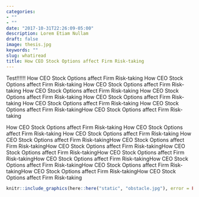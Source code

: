 ```yaml
---
categories:
- ""
- ""
date: "2017-10-31T22:26:09-05:00"
description: Lorem Etiam Nullam
draft: false
image: thesis.jpg
keywords: ""
slug: whatiread
title: How CEO Stock Options affect Firm Risk-taking
---
```


Test!!!!!!
How CEO Stock Options affect Firm Risk-taking
How CEO Stock Options affect Firm Risk-taking
How CEO Stock Options affect Firm Risk-taking
How CEO Stock Options affect Firm Risk-taking
How CEO Stock Options affect Firm Risk-taking
How CEO Stock Options affect Firm Risk-taking
How CEO Stock Options affect Firm Risk-taking
How CEO Stock Options affect Firm Risk-takingHow CEO Stock Options affect Firm Risk-taking

How CEO Stock Options affect Firm Risk-taking
How CEO Stock Options affect Firm Risk-taking
How CEO Stock Options affect Firm Risk-taking
How CEO Stock Options affect Firm Risk-takingHow CEO Stock Options affect Firm Risk-takingHow CEO Stock Options affect Firm Risk-takingHow CEO Stock Options affect Firm Risk-takingHow CEO Stock Options affect Firm Risk-takingHow CEO Stock Options affect Firm Risk-takingHow CEO Stock Options affect Firm Risk-takingHow CEO Stock Options affect Firm Risk-takingHow CEO Stock Options affect Firm Risk-takingHow CEO Stock Options affect Firm Risk-taking

```r
knitr::include_graphics(here::here("static", "obstacle.jpg"), error = FALSE)
```

